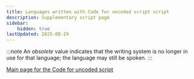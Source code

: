 ```yaml
---
title: Languages written with Code for uncoded script script
description: Supplementary script page
sidebar:
    hidden: true
lastUpdated: 2025-08-29
---
```



:::note
An _obsolete_ value indicates that the writing system is no longer in use for that language; the language may still be spoken.
:::

<WsList script='Zzzz' />

[Main page for the Code for uncoded script](/scrlang/scripts/zzzz)


